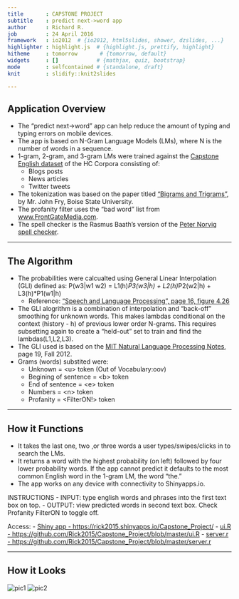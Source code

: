 ```yaml
---
title       : CAPSTONE PROJECT 
subtitle    : predict next->word app
author      : Richard R.
job         : 24 April 2016
framework   : io2012  # {io2012, html5slides, shower, dzslides, ...}
highlighter : highlight.js  # {highlight.js, prettify, highlight}
hitheme     : tomorrow       # {tomorrow, default}
widgets     : []            # {mathjax, quiz, bootstrap}
mode        : selfcontained # {standalone, draft}
knit        : slidify::knit2slides

---
```


## Application Overview

- The "predict next->word" app can help reduce the amount of typing and typing errors on mobile devices.
- The app is based on N-Gram Language Models (LMs), where N is the number of words in a sequence.
- 1-gram, 2-gram, and 3-gram LMs were trained against the [Capstone English dataset](https://d396qusza40orc.cloudfront.net/dsscapstone/dataset/Coursera-SwiftKey.zip) of the HC Corpora consisting of: 
    * Blogs posts
    * News articles
    * Twitter tweets
- The tokenization was based on the paper titled ["Bigrams and Trigrams"](http://english.boisestate.edu/johnfry/files/2013/04/bigram-2x2.pdf), by Mr. John Fry, Boise State University.  
- The profanity filter uses the "bad word" list from [www.FrontGateMedia.com](www.FrontGateMedia.com).
- The spell checker is the Rasmus Baath's version of the [Peter Norvig spell checker](http://www.sumsar.net/blog/2014/12/peter-norvigs-spell-checker-in-two-lines-of-r/).

---

## The Algorithm
- The probabilities were calcualted using General Linear Interpolation (GLI) defined as:
    P(w3|w1 w2) = L1(h)*P3(w3|h) + L2(h)*P2(w2|h) + L3(h)*P1(w1|h)
    * Reference: ["Speech and Language Processing", page 16, figure 4.26 ](https://lagunita.stanford.edu/c4x/Engineering/CS-224N/asset/slp4.pdf)
- The GLI alogrithm is a combination of interpolation and "back-off" smoothing for unknown words. This makes lambdas conditional on the context (history - h) of previous lower order N-grams. This requires subsetting again to create a "held-out" set to train and find the lambdas(L1,L2,L3).
- The GLI used is based on the [MIT Natural Language Processing Notes](http://web.mit.edu/6.863/www/fall2012/lectures/lecture2&3-notes12.pdf), page 19, Fall 2012.
- Grams (words) substited were:
     * Unknown = \<u> token (Out of Vocabulary:oov)
     * Begining of sentence = \<b> token
     * End of sentence = \<e> token
     * Numbers = \<n> token
     * Profanity = \<FilterON!> token

---

## How it Functions
- It takes the last one, two ,or three words a user types/swipes/clicks in to search the LMs.
- It returns a word with the highest probability (on left) followed by four lower probability words. If the app cannot predict it defaults to the most common English word in the 1-gram LM, the word "the."
- The app works on any device with connectivity to Shinyapps.io.

INSTRUCTIONS
- INPUT: type english words and phrases into the first text box on top.
- OUTPUT: view predicted words in second text box. Check Profanity FilterON to toggle off.

Access:
- [Shiny app - https://rick2015.shinyapps.io/Capstone_Project/](https://rick2015.shinyapps.io/Developing_Data_Products/)
- [ui.R - https://github.com/Rick2015/Capstone_Project/blob/master/ui.R](https://github.com/Rick2015/Developing-Data-Products/blob/master/ui.R)
- [server.r - https://github.com/Rick2015/Capstone_Project/blob/master/server.r](https://github.com/Rick2015/Developing-Data-Products/blob/master/server.r)

---

## How it Looks

![pic1](./assets/PNW1.png)
![pic2](./assets/PNW2.png)

